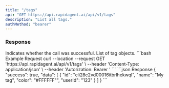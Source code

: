 ```yaml
---
title: "/tags"
api: "GET https://api.rapidagent.ai/api/v1/tags"
description: "List all tags."
authMethod: "bearer"
---
```


### Response

<ResponseField name="success" type="boolean">
  Indicates whether the call was successful.
</ResponseField>

<ResponseField name="data" type="object">
  List of tag objects.
</ResponseField>

<RequestExample>
```bash Example Request
curl --location --request GET 'https://api.rapidagent.ai/api/v1/tags' \
--header 'Content-Type: application/json' \
--header 'Autorization: Bearer <token>'
```
</RequestExample>

<ResponseExample>
```json Response
{
  "success": true,
  "data": [
    {
      "id": "cli28c2vd00016itbrlhekwql",
      "name": "My tag",
      "color": "#FFFFFF"",
      "userId": "123"
    }
  ]
}
```
</ResponseExample>
